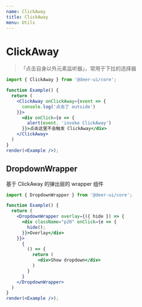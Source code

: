 ```yaml
---
name: ClickAway
title: ClickAway
menu: Utils
---
```


# ClickAway

> 「点击自身以外元素监听器」，常用于下拉的选择器

```jsx live noInline
import { ClickAway } from '@deer-ui/core';

function Example() {
  return (
    <ClickAway onClickAway={event => {
      console.log('点击了 outside')
    }}>
      <div onClick={e => {
        alert(event, 'invoke ClickAway')
      }}>点击这里不会触发 ClickAway</div>
    </ClickAway>
  )
}
render(<Example />);
```

## DropdownWrapper

基于 ClickAway 的弹出层的 wrapper 组件

```jsx live noInline
import { DropdownWrapper } from '@deer-ui/core';

function Example() {
  return (
    <DropdownWrapper overlay={({ hide }) => {
      <div className="p20" onClick={e => {
        hide();
      }}>Overlay</div>
    }}>
      {
        () => {
          return (
            <div>Show dropdown</div>
          )
        }
      }
    </DropdownWrapper>
  )
}
render(<Example />);
```
